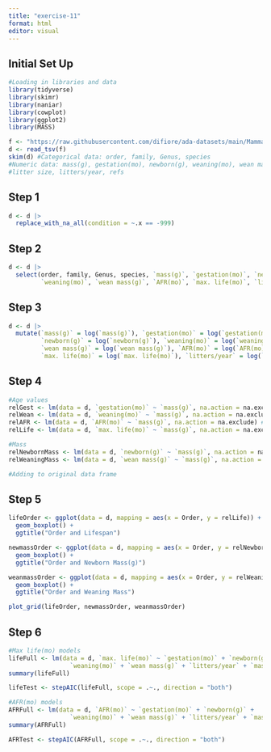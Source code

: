```yaml
---
title: "exercise-11"
format: html
editor: visual
---
```


## Initial Set Up

```r
#Loading in libraries and data
library(tidyverse)
library(skimr)
library(naniar)
library(cowplot)
library(ggplot2)
library(MASS)

f <- "https://raw.githubusercontent.com/difiore/ada-datasets/main/Mammal_lifehistories_v2.txt"
d <- read_tsv(f)
skim(d) #Categorical data: order, family, Genus, species
#Numeric data: mass(g), gestation(mo), newborn(g), weaning(mo), wean mass(g), AFR(mo), max.life(mo),
#litter size, litters/year, refs
```

## Step 1

```r
d <- d |>
  replace_with_na_all(condition = ~.x == -999)
```

## Step 2

```r
d <- d |>
  select(order, family, Genus, species, `mass(g)`, `gestation(mo)`, `newborn(g)`,
         `weaning(mo)`, `wean mass(g)`, `AFR(mo)`, `max. life(mo)`, `litters/year`)
```

## Step 3

```r
d <- d |>
  mutate(`mass(g)` = log(`mass(g)`), `gestation(mo)` = log(`gestation(mo)`), 
         `newborn(g)` = log(`newborn(g)`), `weaning(mo)` = log(`weaning(mo)`),
         `wean mass(g)` = log(`wean mass(g)`), `AFR(mo)` = log(`AFR(mo)`),
         `max. life(mo)` = log(`max. life(mo)`), `litters/year` = log(`litters/year`))
```

## Step 4

```r
#Age values
relGest <- lm(data = d, `gestation(mo)` ~ `mass(g)`, na.action = na.exclude) #Gestation
relWean <- lm(data = d, `weaning(mo)` ~ `mass(g)`, na.action = na.exclude) #weaning
relAFR <- lm(data = d, `AFR(mo)` ~ `mass(g)`, na.action = na.exclude) #AFR
relLife <- lm(data = d, `max. life(mo)` ~ `mass(g)`, na.action = na.exclude) #Max life

#Mass
relNewbornMass <- lm(data = d, `newborn(g)` ~ `mass(g)`, na.action = na.exclude) #Newborn mass
relWeaningMass <- lm(data = d, `wean mass(g)` ~ `mass(g)`, na.action = na.exclude) #Weaning mass

#Adding to original data frame
```

## Step 5

```r
lifeOrder <- ggplot(data = d, mapping = aes(x = Order, y = relLife)) +
  geom_boxplot() +
  ggtitle("Order and Lifespan")

newmassOrder <- ggplot(data = d, mapping = aes(x = Order, y = relNewbornMass)) +
  geom_boxplot() +
  ggtitle("Order and Newborn Mass(g)")

weanmassOrder <- ggplot(data = d, mapping = aes(x = Order, y = relWeaningMass)) +
  geom_boxplot() +
  ggtitle("Order and Weaning Mass")

plot_grid(lifeOrder, newmassOrder, weanmassOrder)
```

## Step 6

```r
#Max life(mo) models
lifeFull <- lm(data = d, `max. life(mo)` ~ `gestation(mo)` + `newborn(g)` + 
                 `weaning(mo)` + `wean mass(g)` + `litters/year` + `mass(g)`)
summary(lifeFull)

lifeTest <- stepAIC(lifeFull, scope = .~., direction = "both")

#AFR(mo) models
AFRFull <- lm(data = d, `AFR(mo)` ~ `gestation(mo)` + `newborn(g)` + 
                 `weaning(mo)` + `wean mass(g)` + `litters/year` + `mass(g)`)
summary(AFRFull)

AFRTest <- stepAIC(AFRFull, scope = .~., direction = "both")
```

